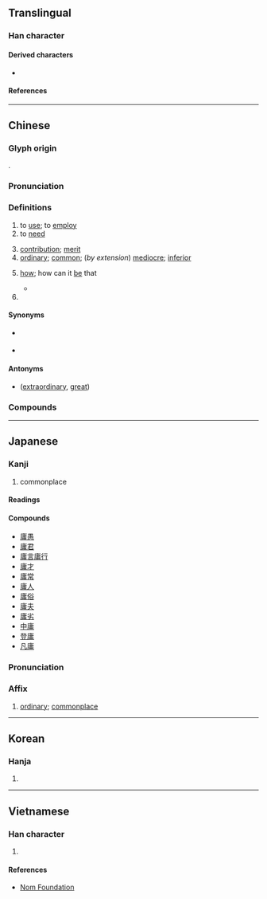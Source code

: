 {{character info}}
==Translingual==

===Han character===
{{Han char|rn=53|rad=广|as=08|sn=11|four=00227|canj=ILB|ids=⿸广𬎾}}

====Derived characters====
* {{l|mul|[[傭]] [[嘃]] [[墉]] [[嫞]] [[慵]] [[槦]] [[滽]] [[牅]] [[牗]] [[鄘]] [[鏞]]([[镛]]) [[鱅]]([[鳙]]) [[鷛]] [[㟾]] [[㣑]] [[㺎]] [[䗤]] [[䧡]] [[𥡲]] [[𦟛]]}}

====References====
{{Han ref|kx=0347.300|dkj=09378|dj=0658.050|hdz=20890.050|uh=5EB8}}

----

==Chinese==
{{zh-forms|alt=𠆌-ancient,㐯-ancient}}

===Glyph origin===
{{Han etym}}
{{Han compound|庚|用|c1=s|c2=p|abb1=y|ls=psc|ls2=ic}}.

===Pronunciation===
{{zh-pron
|m=yōng,yóng,1nb=standard in Mainland and Taiwan,2nb=variant
|c=jung4
|c-t=yuung3
|h=pfs=yûng
|md=ṳ̀ng
|mn=qz,jj,tw,xm,zz:iông/tw:iûⁿ/qz,xm:sông
|mn_note=iông - literary; sông - vernacular
|mn-t=iong5
|mc=y
|oc=y
|cat=adj,v,adv
}}

===Definitions===
{{zh-hanzi}}

# to [[use]]; to [[employ]]
# to [[need]]
#: {{zh-x|毋庸置疑|to not '''need''' to question}}
# [[contribution]]; [[merit]]
# [[ordinary]]; [[common]]; (''by extension'') [[mediocre]]; [[inferior]]
# {{lb|zh|literary|rhetorical question}} [[how]]; how can it [[be]] that {{gl|used in rhetorical questions}}
#: {{zh-syn|豈}}
#* {{zh-x|^子-儀 在位，十四 年 矣；而 謀 召 君 者，庸 非 貳 乎？|Ziyi held the earldom for fourteen years; those who took measures to call in your lordship, '''how''' did they not show a divided allegiance?|ref=Zuozhuan}}
# {{surname|zh}}

====Synonyms====
* {{sense|common}} {{zh-l|平}}
* {{sense|mediocre}} {{zh-l|凡}}

====Antonyms====
* {{sense|ordinary}} {{zh-l|偉}} ([[extraordinary]], [[great]])

===Compounds===
{{zh-der|庸醫|庸器|庸愚|庸言庸行|庸才|庸常|庸人|庸俗|庸夫|庸夫俗子|庸保|庸劣|中庸|平庸|庸闇|庸碌無能|庸庸|凡庸|庸庸碌碌|中庸之道|庸人自擾|功庸|庸材|徵庸|庸行|庸碌|庸中佼佼|平庸之輩|庸詎|居庸關|庸鼓|幽庸|庸言|碌碌庸流|樗櫟庸材|租庸調|無庸|碌碌庸才|昏庸|無庸諱言|登庸|疇庸|無庸贅言|無庸置疑|無庸置辯|毋庸|毋庸置疑|附庸風雅|酬庸|附庸國|附庸|賣庸|上庸|大庸|丁庸|世庸|代庸|何庸|保庸|六義附庸|勳庸|勿庸|卑庸|反庸|取庸|嘉庸|外庸|奏庸|奮庸|妄庸|孱庸|宮庸|家庸|密庸|居庸|市庸|常庸|庸下|庸中皦皦|庸主|庸伍|庸伐|庸何|庸作|庸僕|庸僦|庸儒|庸凡|庸功|庸勳|庸可|庸君|庸回|庸塞|庸奴|庸妄|庸孰|庸安|庸客|庸岷|庸廝|庸弱|庸德|庸怠|庸怯|庸情|庸愎|庸憒|庸懦|庸昧|庸暗|庸末|庸朽|庸格|庸橫|庸次|庸民|庸沓|庸淺|庸渠|庸熟|庸狗|庸狡|庸猥|庸瑣|庸田|庸疏|庸眾|庸眾人|庸短|庸祗|庸租|庸素|庸績|庸繆|庸耳俗目|庸腐|庸臣|庸蔽|庸薄|庸藐|庸虛|庸蜀|庸衆人|庸說|庸豎|庸賃|庸賤|庸近|庸違|庸遴|庸遽|庸邪|庸鄙|庸釋|庸鈍|庸錢|庸闒|庸陋|庸隸|庸韋|庸音|庸駑|庸騃|庸鹵|役庸|徒庸|德庸|徽庸|恆庸|愚庸|懋庸|懦庸|戰庸|旌庸|昭庸|暗庸|殊庸|民庸|水庸|流庸|淺庸|疏庸|疲庸|砭庸鍼俗|碌碌庸庸|祗庸|租庸|笙庸|紀庸|考庸|腐庸|膚庸|茂庸|著庸|虛庸|蚩庸|衰庸闒懦|衰庸闒茸|謹庸|譾庸|豐庸|貞庸|貪庸|買庸|賁庸|賤庸|贊庸|贖庸|軍庸|輕庸|輸庸|采庸|陋庸|靖言庸回|靖言庸違|靖譖庸回|靜言庸違|顓庸|顯庸|馬庸|駑庸|騃庸|驕庸|高庸}}

----

==Japanese==

===Kanji===
{{ja-kanji|grade=c|rs=广08}}

# commonplace

====Readings====
{{ja-readings
|on=よう
|kun=なみ, つね-, もち-いる
}}

====Compounds====
* [[庸愚]]
* [[庸君]]
* [[庸言庸行]]
* [[庸才]]
* [[庸常]]
* [[庸人]]
* [[庸俗]]
* [[庸夫]]
* [[庸劣]]
* [[中庸]]
* [[登庸]]
* [[凡庸]]

{{ja-kanjitab|よう|yomi=o}}

===Pronunciation===
{{ja-pron|よう|y=o}}

===Affix===
{{ja-pos|affix|よう}}

# [[ordinary]]; [[commonplace]]

----

==Korean==

===Hanja===
{{ko-hanja|용}}

# {{rfdef|ko|sort=广08}}

----

==Vietnamese==

===Han character===
{{vi-readings|rs=广08|reading=[[dong]], [[dông]], [[dung]], [[giông]]}}

# {{rfdef|vi|sort=广08}}

====References====
* [http://nomfoundation.org/common/nom_details.php?codepoint=5eb8 Nom Foundation]